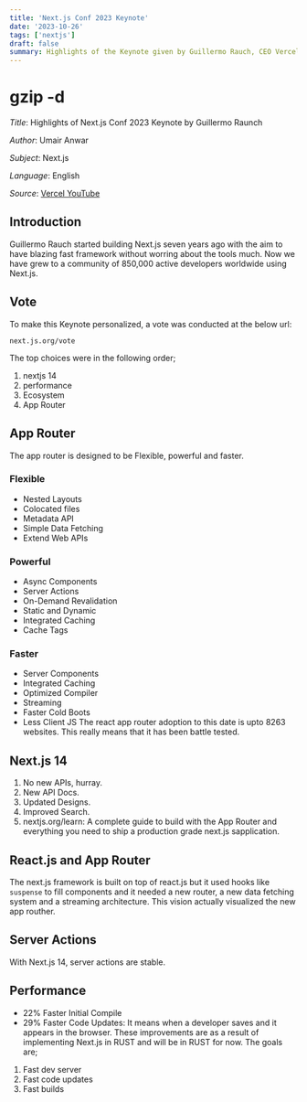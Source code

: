 ```yaml
---
title: 'Next.js Conf 2023 Keynote'
date: '2023-10-26'
tags: ['nextjs']
draft: false
summary: Highlights of the Keynote given by Guillermo Rauch, CEO Vercel and Creator of Next.js, at Next.js Conf 2023!...
---
```


# gzip -d

_Title_: Highlights of Next.js Conf 2023 Keynote by Guillermo Raunch

_Author_: Umair Anwar

_Subject_: Next.js

_Language_: English

_Source_: [Vercel YouTube](https://www.youtube.com/watch?v=8q2q_820Sx4)

## Introduction
Guillermo Rauch started building Next.js seven years ago with the aim to have blazing fast framework without worring about the tools much. Now we have grew to a community of 850,000 active developers worldwide using Next.js. 

## Vote
To make this Keynote personalized, a vote was conducted at the below url:
```
next.js.org/vote
```
The top choices were in the following order;
1. nextjs 14
2. performance
3. Ecosystem
4. App Router

## App Router
The app router is designed to be Flexible, powerful and faster.
### Flexible
* Nested Layouts
* Colocated files
* Metadata API
* Simple Data Fetching
* Extend Web APIs 
### Powerful
* Async Components
* Server Actions
* On-Demand Revalidation
* Static and Dynamic
* Integrated Caching
* Cache Tags
### Faster
* Server Components
* Integrated Caching
* Optimized Compiler
* Streaming
* Faster Cold Boots
* Less Client JS
The react app router adoption to this date is upto 8263 websites. This really means that it has been battle tested.

## Next.js 14
1. No new APIs, hurray.
2. New API Docs.
3. Updated Designs.
4. Improved Search.
5. nextjs.org/learn: A complete guide to build with the App Router and everything you need to ship a production grade next.js sapplication.

## React.js and App Router
The next.js framework is built on top of react.js but it used hooks like `suspense` to fill components and it needed a new router, a new data fetching system and a streaming architecture. This vision actually visualized the new app routher.

## Server Actions
With Next.js 14, server actions are stable. 

## Performance
* 22% Faster Initial Compile
* 29% Faster Code Updates: It means when a developer saves and it appears in the browser.
These improvements are as a result of implementing Next.js in RUST and will be in RUST for now. The goals are;
1. Fast dev server
2. Fast code updates
3. Fast builds




